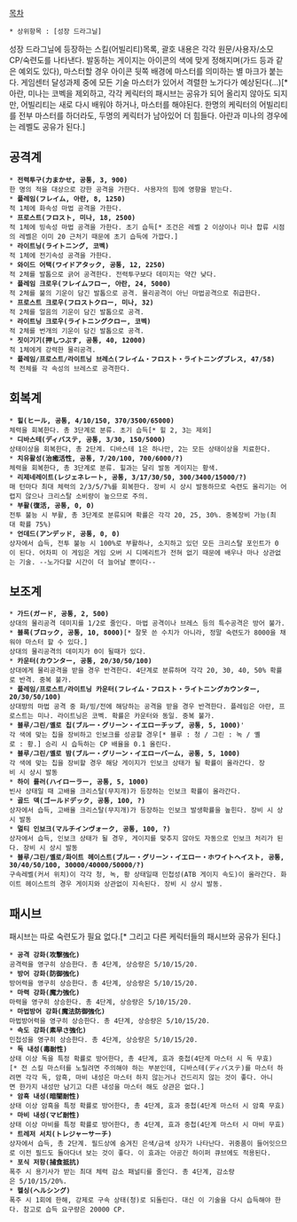 [[목차]]

 * 상위항목 : [성장 드라그닐]

성장 드라그닐에 등장하는 스킬(어빌리티)목록, 괄호 내용은 각각 원문/사용자/소모 CP/숙련도를 나타낸다. 발동하는 게이지는 아이콘의 색에 맞게 정해지며(가드 등과 같은 예외도 있다), 마스터할 경우 아이콘 뒷쪽 배경에 마스터를 의미하는 별 마크가 붙는다. 게임센터 달성과제 중에 모든 기술 마스터가 있어서 격렬한 노가다가 예상된다(...)[* 아란, 미나는 코벡을 제외하고, 각각 케릭터의 패시브는 공유가 되어 올리지 않아도 되지만, 어빌리티는 새로 다시 배워야 하거나, 마스터를 해야된다. 한명의 케릭터의 어빌리티를 전부 마스터를 하더라도, 두명의 케릭터가 남아있어 더 힘들다. 아란과 미나의 경우에는 레벨도 공유가 된다.]

== 공격계 ==
 * '''전력투구(力まかせ, 공통, 3, 900)'''
 한 명의 적을 대상으로 강한 공격을 가한다. 사용자의 힘에 영향을 받는다.
 * '''플레임(フレイム, 아란, 8, 1250)'''
 적 1체에 화속성 마법 공격을 가한다.
 * '''프로스트(フロスト, 미나, 18, 2500)'''
 적 1체에 빙속성 마법 공격을 가한다. 초기 습득[* 조건은 레벨 2 이상이나 미나 합류 시점의 레벨은 이미 20 근처기 때문에 초기 습득에 가깝다.]
 * '''라이트닝(ライトニング, 코벡)'''
 적 1체에 전기속성 공격을 가한다. 
 * '''와이드 어택(ワイドアタック, 공통, 12, 2250)'''
 적 2체를 발톱으로 긁어 공격한다. 전력투구보다 데미지는 약간 낮다. 
 * '''플레임 크로우(フレイムフロー, 아란, 24, 5000)'''
 적 2체를 불의 기운이 담긴 발톱으로 공격. 물리공격이 아닌 마법공격으로 취급한다.
 * '''프로스트 크로우(フロストクロー, 미나, 32)'''
 적 2체를 얼음의 기운이 담긴 발톱으로 공격. 
 * '''라이트닝 크로우(ライトニングクロー, 코벡)'''
 적 2체를 번개의 기운이 담긴 발톱으로 공격.
 * '''짓이기기(押しつぶす, 공통, 40, 12000)'''
 적 1체에게 강력한 물리공격.
 * '''플레임/프로스트/라이트닝 브레스(フレイム・フロスト・ライトニングブレス, 47/58)'''
 적 전체를 각 속성의 브레스로 공격한다. 

== 회복계 ==
 * '''힐(ヒール, 공통, 4/10/150, 370/3500/65000)'''
 체력을 회복한다. 총 3단계로 분류. 초기 습득[* 힐 2, 3는 제외]
 * '''디바스테(ディバステ, 공통, 3/30, 150/5000)'''
 상태이상을 회복한다, 총 2단계. 디바스테 1은 하나만, 2는 모든 상태이상을 치료한다.
 * '''치유활성(治癒活性, 공통, 7/20/100, 700/6000/?)'''
 체력을 회복한다, 총 3단계로 분류. 힐과는 달리 발동 게이지는 황색.
 * '''리제네레이트(レジェネレート, 공통, 3/17/30/50, 300/3400/15000/?)'''
 매 턴마다 최대 체력의 2/3/5/7%를 회복한다. 장비 시 상시 발동하므로 숙련도 올리기는 어렵지 않으나 크리스탈 소비량이 높으므로 주의.
 * '''부활(復活, 공통, 0, 0)'''
 전투 불능 시 부활, 총 3단계로 분류되며 확률은 각각 20, 25, 30%. 중복장비 가능(최대 확률 75%)
 * '''언데드(アンデッド, 공통, 0, 0)'''
 상자에서 습득, 전투 불능 시 100%로 부활하나, 소지하고 있던 모든 크리스탈 포인트가 0이 된다. 어차피 이 게임은 게임 오버 시 디메리트가 전혀 없기 때문에 배우나 마나 상관없는 기술. --노가다할 시간이 더 늘어날 뿐이다--

== 보조계 ==
 * '''가드(ガード, 공통, 2, 500)'''
 상대의 물리공격 데미지를 1/2로 줄인다. 마법 공격이나 브레스 등의 특수공격은 방어 불가.
 * '''블록(ブロック, 공통, 10, 8000)'''[* 잘못 쓴 수치가 아니라, 정말 숙련도가 8000을 채워야 마스터 할 수 있다.]
 상대의 물리공격의 데미지가 0이 될때가 있다.
 * '''카운터(カウンター, 공통, 20/30/50/100)'''
 상대에게 물리공격을 받을 경우 반격한다. 4단계로 분류하며 각각 20, 30, 40, 50% 확률로 반격. 중복 불가.
 * '''플레임/프로스트/라이트닝 카운터(フレイム・フロスト・ライトニングカウンター, 20/30/50/100)'''
 상대방의 마법 공격 중 화/빙/전에 해당하는 공격을 받을 경우 반격한다. 플레임은 아란, 프로스트는 미나. 라이트닝은 코벡. 확률은 카운터와 동일. 중복 불가.
 * '''블루/그린/옐로 칩(ブルー・グリーン・イエローチップ, 공통, 5, 1000)''''
 각 색에 맞는 칩을 장비하고 인보크를 성공할 경우[* 블루 : 청 / 그린 : 녹 / 옐로 : 황.] 승리 시 습득하는 CP 배율을 0.1 올린다.
 * '''블루/그린/옐로 밤(ブルー・グリーン・イエローバーム, 공통, 5, 1000)'''
 각 색에 맞는 칩을 장비할 경우 해당 게이지가 인보크 상태가 될 확률이 올라간다. 장비 시 상시 발동
 * '''하이 롤러(ハイローラー, 공통, 5, 1000)'''
 빈사 상태일 때 고배율 크리스탈(무지개)가 등장하는 인보크 확률이 올라간다.
 * '''골드 덱(ゴールドデック, 공통, 100, ?)'''
 상자에서 습득, 고배율 크리스탈(무지개)가 등장하는 인보크 발생확률을 높힌다. 장비 시 상시 발동
 * '''멀티 인보크(マルチインヴォーク, 공통, 100, ?)'''
 상자에서 습득, 인보크 상태가 될 경우, 게이지를 맞추지 않아도 자동으로 인보크 처리가 된다. 장비 시 상시 발동
 * '''블루/그린/옐로/화이트 헤이스트(ブルー・グリーン・イエロー・ホワイトヘイスト, 공통, 30/40/50/100, 30000/40000/50000/?)'''
 구속레벨(커서 위치)이 각각 청, 녹, 황 상태일때 민첩성(ATB 게이지 속도)이 올라간다. 화이트 헤이스트의 경우 게이지와 상관없이 지속된다. 장비 시 상시 발동.

== 패시브 ==
패시브는 따로 숙련도가 필요 없다.[* 그리고 다른 케릭터들의 패시브와 공유가 된다.]

 * '''공격 강화(攻撃強化)'''
 공격력을 영구히 상승한다. 총 4단계, 상승량은 5/10/15/20.
 * '''방어 강화(防御強化)'''
 방어력을 영구히 상승한다. 총 4단계, 상승량은 5/10/15/20.
 * '''마력 강화(魔力強化)'''
 마력을 영구히 상승한다. 총 4단계, 상승량은 5/10/15/20.
 * '''마법방어 강화(魔法防御強化)'''
 마법방어력을 영구히 상승한다. 총 4단계, 상승량은 5/10/15/20.
 * '''속도 강화(素早さ強化)'''
 민첩성을 영구히 상승한다. 총 4단계, 상승량은 5/10/15/20.
 * '''독 내성(毒耐性)'''
 상태 이상 독을 특정 확률로 방어한다, 총 4단계, 효과 중첩(4단계 마스터 시 독 무효)[* 전 스킬 마스터를 노릴려면 주의해야 하는 부분인데, 디바스테(ディバステ)를 마스터 하려면 각각 독, 암흑, 마비 내성은 마스터 하지 않는거나 건드리지 않는 것이 좋다. 아니면 한가지 내성만 남기고 다른 내성을 마스터 해도 상관은 없다.]
 * '''암흑 내성(暗闇耐性)'''
 상태 이상 암흑을 특정 확률로 방어한다, 총 4단계, 효과 중첩(4단계 마스터 시 암흑 무효)
 * '''마비 내성(マビ耐性)'''
 상태 이상 마비를 특정 확률로 방어한다, 총 4단계, 효과 중첩(4단계 마스터 시 마비 무효)
 * '''트레저 서치(トレジャーサーチ)'''
 상자에서 습득, 총 2단계. 필드상에 숨겨진 은색/금색 상자가 나타난다. 귀중품이 들어잇으므로 이전 필드도 돌아다녀 보는 것이 좋다. 이 효과는 아공간 하이퍼 큐브에도 적용된다.
 * '''포식 저항(捕食抵抗)'''
 폭주 시 용기사가 받는 최대 체력 감소 패널티를 줄인다. 총 4단계, 감소량은 5/10/15/20%.
 * '''헬싱(ヘルシング)'''
 폭주 시 1회에 한해, 강제로 구속 상태(청)로 되돌린다. 대신 이 기술을 다시 습득해야 한다. 참고로 습득 요구량은 20000 CP.
